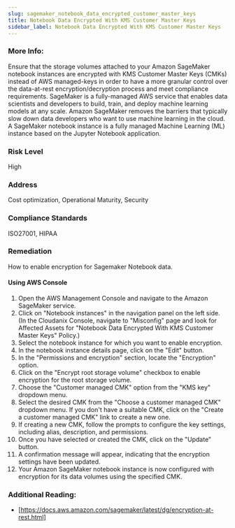 ```yaml
---
slug: sagemaker_notebook_data_encrypted_customer_master_keys
title: Notebook Data Encrypted With KMS Customer Master Keys
sidebar_label: Notebook Data Encrypted With KMS Customer Master Keys
---
```


### More Info:

Ensure that the storage volumes attached to your Amazon SageMaker notebook instances are encrypted with KMS Customer Master Keys (CMKs) instead of AWS managed-keys in order to have a more granular control over the data-at-rest encryption/decryption process and meet compliance requirements. SageMaker is a fully-managed AWS service that enables data scientists and developers to build, train, and deploy machine learning models at any scale. Amazon SageMaker removes the barriers that typically slow down data developers who want to use machine learning in the cloud. A SageMaker notebook instance is a fully managed Machine Learning (ML) instance based on the Jupyter Notebook application.

### Risk Level

High

### Address

Cost optimization, Operational Maturity, Security

### Compliance Standards

ISO27001, HIPAA

### Remediation

How to enable encryption for Sagemaker Notebook data.

#### Using AWS Console

1. Open the AWS Management Console and navigate to the Amazon SageMaker service.
2. Click on "Notebook instances" in the navigation panel on the left side.
    (In the Cloudanix Console, navigate to "Misconfig" page and look for Affected Assets for "Notebook Data Encrypted With KMS Customer Master Keys" Policy.)
3. Select the notebook instance for which you want to enable encryption.
4. In the notebook instance details page, click on the "Edit" button.
5. In the "Permissions and encryption" section, locate the "Encryption" option.
6. Click on the "Encrypt root storage volume" checkbox to enable encryption for the root storage volume.
7. Choose the "Customer managed CMK" option from the "KMS key" dropdown menu.
8. Select the desired CMK from the "Choose a customer managed CMK" dropdown menu. If you don't have a suitable CMK, click on the "Create a customer managed CMK" link to create a new one.
9. If creating a new CMK, follow the prompts to configure the key settings, including alias, description, and permissions.
10. Once you have selected or created the CMK, click on the "Update" button.
11. A confirmation message will appear, indicating that the encryption settings have been updated.
12. Your Amazon SageMaker notebook instance is now configured with encryption for its data volumes using the specified CMK.

### Additional Reading:

- [https://docs.aws.amazon.com/sagemaker/latest/dg/encryption-at-rest.html]